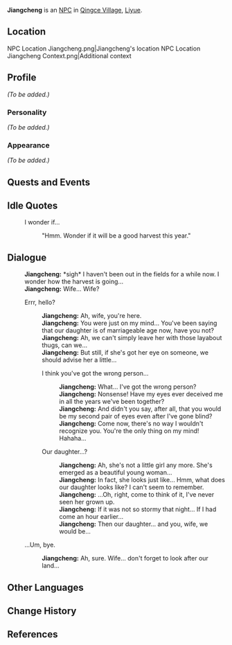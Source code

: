 {{Meta
<!-- REMOVE THIS TEMPLATE AFTER ADDING MISSING INFO -->
|missing_NPC_profile  = yes
}}
{{Character Infobox
|image            = NPC Jiangcheng.png
|region           = Liyue
|voiceEN          = [https://www.elliotschiff.com/ Elliot Schiff]<ref>Twitter: [https://twitter.com/elliotschiff/status/1330604759020048384 EN VA Self Announcement]</ref>
|type             = NPC
}}
'''Jiangcheng''' is an [[NPC]] in [[Qingce Village]], [[Liyue]].

==Location==
<gallery>
NPC Location Jiangcheng.png|Jiangcheng's location
NPC Location Jiangcheng Context.png|Additional context
</gallery>

==Profile==
<!-- detailed story/lore information goes here -->
''(To be added.)''

===Personality===
''(To be added.)''

===Appearance===
''(To be added.)''

==Quests and Events==
{{Quests and Events}}

==Idle Quotes==
{{Dialogue start}}
: {{DIcon|Idle}} I wonder if...
:: {{A|VO Jiangcheng 01.ogg}} "Hmm. Wonder if it will be a good harvest this year."
{{Dialogue end}}

==Dialogue==
{{Dialogue start}}
:'''Jiangcheng:''' *sigh* I haven't been out in the fields for a while now. I wonder how the harvest is going...
:'''Jiangcheng:''' Wife... Wife?
:{{DIcon}} Errr, hello?
::'''Jiangcheng:''' Ah, wife, you're here.
::'''Jiangcheng:''' You were just on my mind... You've been saying that our daughter is of marriageable age now, have you not?
::'''Jiangcheng:''' Ah, we can't simply leave her with those layabout thugs, can we...
::'''Jiangcheng:''' But still, if she's got her eye on someone, we should advise her a little...
::{{DIcon}} I think you've got the wrong person...
:::'''Jiangcheng:''' What... I've got the wrong person?
:::'''Jiangcheng:''' Nonsense! Have my eyes ever deceived me in all the years we've been together?
:::'''Jiangcheng:''' And didn't you say, after all, that you would be my second pair of eyes even after I've gone blind?
:::'''Jiangcheng:''' Come now, there's no way I wouldn't recognize you. You're the only thing on my mind! Hahaha...
::{{DIcon}} Our daughter...?
:::'''Jiangcheng:''' Ah, she's not a little girl any more. She's emerged as a beautiful young woman...
:::'''Jiangcheng:''' In fact, she looks just like... Hmm, what does our daughter looks like? I can't seem to remember.
:::'''Jiangcheng:''' ...Oh, right, come to think of it, I've never seen her grown up.
:::'''Jiangcheng:''' If it was not so stormy that night... If I had come an hour earlier...
:::'''Jiangcheng:''' Then our daughter... and you, wife, we would be...
:{{DIcon}} ...Um, bye.
::'''Jiangcheng:''' Ah, sure. Wife... don't forget to look after our land...
{{Dialogue end}}

==Other Languages==
{{Other Languages
|default_hidden = 1
|en      = Jiangcheng
|zhs     = 江城
|zhs_rm  = Jiāngchéng
|zht     = 江城
|zht_rm  = Jiāngchéng
|ja      = 江城
|ja_rm   = Koujou{{Assumed}}
|ko      = {{tt|강성|江城}}
|ko_rm   = Gangseong
|es      = Jiangcheng
|fr      = Jiangcheng
|ru      = Цзян Чэн
|th      = Jiangcheng
|vi      = Jiangcheng
|de      = Jiangcheng
|id      = Jiangcheng
|pt      = Jiangcheng
|tr      = Jiangcheng
|it      = Jiangcheng
}}

==Change History==
{{Change History|1.0}}

==References==
{{Reflist}}